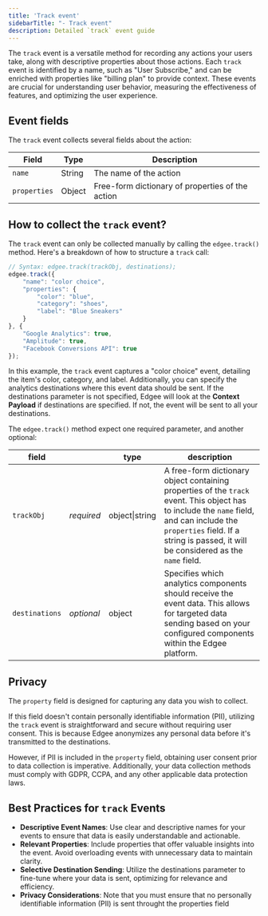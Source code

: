 ```yaml
---
title: 'Track event'
sidebarTitle: "- Track event"
description: Detailed `track` event guide
---
```


The `track` event is a versatile method for recording any actions your users take,
along with descriptive properties about those actions. Each `track` event is identified by a name,
such as "User Subscribe," and can be enriched with properties like "billing plan" to provide context.
These events are crucial for understanding user behavior, measuring the effectiveness of features, and optimizing the user experience.

## Event fields

The `track` event collects several fields about the action:

Field | Type | Description
----- | ---- | ---
`name` | String | The name of the action
`properties` | Object | Free-form dictionary of properties of the action


## How to collect the `track` event?

The `track` event can only be collected manually by calling the `edgee.track()` method. 
Here's a breakdown of how to structure a `track` call:

```javascript
// Syntax: edgee.track(trackObj, destinations);
edgee.track({
    "name": "color choice",
    "properties": {
        "color": "blue",
        "category": "shoes",
        "label": "Blue Sneakers"
    }
}, {
    "Google Analytics": true,
    "Amplitude": true,
    "Facebook Conversions API": true
});
```

In this example, the `track` event captures a "color choice" event, detailing the item's color, category, and label.
Additionally, you can specify the analytics destinations where this event data should be sent. If the destinations parameter is not 
specified, Edgee will look at the **Context Payload** if destinations are specified. If not, the event will be sent to all your destinations.

The `edgee.track()` method expect one required parameter, and another optional:

field |    | type | description
--- | -- |--- | ---
`trackObj` | _required_ | object\|string | A free-form dictionary object containing properties of the `track` event. This object has to include the `name` field, and can include the `properties` field. If a string is passed, it will be considered as the `name` field.
`destinations` | _optional_ | object | Specifies which analytics components should receive the event data. This allows for targeted data sending based on your configured components within the Edgee platform.


## Privacy

The `property` field is designed for capturing any data you wish to collect.

If this field doesn't contain personally identifiable information (PII), utilizing the `track` event is 
straightforward and secure without requiring user consent. This is because Edgee anonymizes any personal 
data before it's transmitted to the destinations.

However, if PII is included in the `property` field, obtaining user consent prior to data collection is imperative. 
Additionally, your data collection methods must comply with GDPR, CCPA, and any other applicable data protection laws.

## Best Practices for `track` Events

- **Descriptive Event Names**: Use clear and descriptive names for your events to ensure that data is easily understandable and actionable.
- **Relevant Properties**: Include properties that offer valuable insights into the event. Avoid overloading events with unnecessary data to maintain clarity.
- **Selective Destination Sending**: Utilize the destinations parameter to fine-tune where your data is sent, optimizing for relevance and efficiency.
- **Privacy Considerations**: Note that you must ensure that no personally identifiable information (PII) is sent throught the properties field
